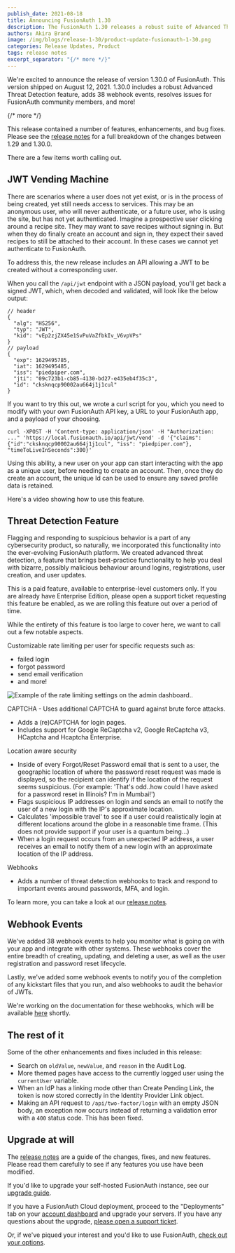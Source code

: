 ```yaml
---
publish_date: 2021-08-18 
title: Announcing FusionAuth 1.30
description: The FusionAuth 1.30 releases a robust suite of Advanced Threat Detection features, a JWT vending machine, myriad webhook events, and more.
authors: Akira Brand
image: /img/blogs/release-1-30/product-update-fusionauth-1-30.png
categories: Release Updates, Product
tags: release notes
excerpt_separator: "{/* more */}"
---
```


We're excited to announce the release of version 1.30.0 of FusionAuth. This version shipped on August 12, 2021. 1.30.0 includes a robust Advanced Threat Detection feature, adds 38 webhook events, resolves issues for FusionAuth community members, and more! 

{/* more */}

This release contained a number of features, enhancements, and bug fixes. Please see the [release notes](/docs/release-notes/#version-1-30-0) for a full breakdown of the changes between 1.29 and 1.30.0. 

There are a few items worth calling out.

## JWT Vending Machine

There are scenarios where a user does not yet exist, or is in the process of being created, yet still needs access to services. This may be an anonymous user, who will never authenticate, or a future user, who is using the site, but has not yet authenticated. Imagine a prospective user clicking around a recipe site. They may want to save recipes without signing in.  But when they do finally create an account and sign in, they expect their saved recipes to still be attached to their account.  In these cases we cannot yet authenticate to FusionAuth.

To address this, the new release includes an API allowing a JWT to be created without a corresponding user.   

When you call the `/api/jwt` endpoint with a JSON payload, you'll get back a signed JWT, which, when decoded and validated, will look like the below output:  

```
// header 
{
  "alg": "HS256",
  "typ": "JWT",
  "kid": "vEp2zjZX45e1SvPuVaZfbkIv_V6vpVPs"
}
// payload
{
  "exp": 1629495785,
  "iat": 1629495485,
  "iss": "piedpiper.com",
  "jti": "09c723b1-cb85-4130-bd27-e435eb4f35c3",
  "id": "cksknqcp90002au664j1j1cul"
}

```

If you want to try this out, we wrote a curl script for you, which you need to modify with your own FusionAuth API key, a URL to your FusionAuth app, and a payload of your choosing.  

```
curl -XPOST -H 'Content-type: application/json' -H "Authorization: ..." 'https://local.fusionauth.io/api/jwt/vend' -d '{"claims": {"id":"cksknqcp90002au664j1j1cul", "iss": "piedpiper.com"}, "timeToLiveInSeconds":300}'
```

Using this ability, a new user on your app can start interacting with the app as a unique user, before needing to create an account. Then, once they do create an account, the unique Id can be used to ensure any saved profile data is retained. 

Here's a video showing how to use this feature.

<YouTube id="Kd6l5NPd_L0" />

## Threat Detection Feature

Flagging and responding to suspicious behavior is a part of any cybersecurity product, so naturally, we incorporated this functionality into the ever-evolving FusionAuth platform. We created advanced threat detection, a feature that brings best-practice functionality to help you deal with bizarre, possibly malicious behaviour around logins, registrations, user creation, and user updates. 

This is a paid feature, available to enterprise-level customers only. If you are already have Enterprise Edition, please open a support ticket requesting this feature be enabled, as we are rolling this feature out over a period of time. 

While the entirety of this feature is too large to cover here, we want to call out a few notable aspects.

Customizable rate limiting per user for specific requests such as:
 - failed login
 - forgot password
 - send email verification
 - and more!

![Example of the rate limiting settings on the admin dashboard..](/img/blogs/release-1-30/rate-limiting.png)
 
CAPTCHA - Uses additional CAPTCHA to guard against brute force attacks. 
- Adds a (re)CAPTCHA for login pages.
- Includes support for Google ReCaptcha v2, Google ReCaptcha v3, HCaptcha and Hcaptcha Enterprise.

Location aware security
- Inside of every Forgot/Reset Password email that is sent to a user, the geographic location of where the password reset request was made is displayed, so the recipient can identify if the location of the request seems suspicious. (For example: 'That's odd..how could I have asked for a password reset in Illinois? I'm in Mumbai!')
- Flags suspicious IP addresses on login and sends an email to notify the user of a new login with the IP's approximate location.
- Calculates 'impossible travel' to see if a user could realistically login at different locations around the globe in a reasonable time frame. (This does not provide support if your user is a quantum being...)
- When a login request occurs from an unexpected IP address, a user receives an email to notify them of a new login with an approximate location of the IP address. 

Webhooks
- Adds a number of threat detection webhooks to track and respond to important events around passwords, MFA, and login.

To learn more, you can take a look at our [release notes](/docs/release-notes/#version-1-30-0). 

## Webhook Events

We've added 38 webhook events to help you monitor what is going on with your app and integrate with other systems.  These webhooks cover the entire breadth of creating, updating, and deleting a user, as well as the user registration and password reset lifecycle. 

Lastly, we've added some webhook events to notify you of the completion of any kickstart files that you run, and also webhooks to audit the behavior of JWTs. 

We're working on the documentation for these webhooks, which will be available [here](/docs/apis/webhooks#overview) shortly.

## The rest of it

Some of the other enhancements and fixes included in this release:

* Search on `oldValue`, `newValue`, and `reason` in the Audit Log.
* More themed pages have access to the currently logged user using the `currentUser` variable.
* When an IdP has a linking mode other than Create Pending Link, the token is now stored correctly in the Identity Provider Link object.
* Making an API request to `/api/two-factor/login` with an empty JSON body, an exception now occurs instead of returning a validation error with a `400` status code. This has been fixed. 

## Upgrade at will

The [release notes](/docs/release-notes/#version-1-30-0) are a guide of the changes, fixes, and new features. Please read them carefully to see if any features you use have been modified.

If you'd like to upgrade your self-hosted FusionAuth instance, see our [upgrade guide](/docs/operate/deploy/upgrade). 

If you have a FusionAuth Cloud deployment, proceed to the "Deployments" tab on your <a href="https://account.fusionauth.io/account/deployment/" target="_blank">account dashboard</a> and upgrade your servers. If you have any questions about the upgrade, <a href="https://account.fusionauth.io/account/support/" target="_blank">please open a support ticket</a>.

Or, if we've piqued your interest and you'd like to use FusionAuth, [check out your options](/pricing).
